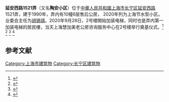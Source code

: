 '''延安西路1521弄'''（又名'''陶安小区'''）位于[[中華人民共和國|中華人民共和國]][[上海市|上海市]][[长宁区|长宁区]][[延安西路|延安西路]]1521弄，建于1990年，弄内有10幢6层售后公房，
2020年列为上海节水型小区。业委会主任为[[胡锡祺|胡锡祺]]。2020年9月28日，2号楼開始加装电梯，同时也是弄内第一加装电梯的居民樓，当天上海慧加美老公房咨询服务中心在2号楼举行奠基仪式。<ref>{{cite web|url=https://www.thepaper.cn/newsDetail_forward_7430863|title=厉害了！长宁这些小区荣获“上海节水型小区”称号！_政务_澎湃新闻-The Paper|website=www.thepaper.cn}}</ref>
<ref>{{cite web|url=http://city.021east.com/eastday/city/gk/20190708/u1a14959779_K30062.html|title=这100位长宁“能人” 肯定有你认识的-东方网|website=city.021east.com}}</ref>
<ref>{{Cite web |url=http://www.shcn.gov.cn/col/col7343/index.html |title=存档副本 |access-date=2020-09-29 |archive-date=2021-05-16 |archive-url=https://web.archive.org/web/20210516192010/http://www.shcn.gov.cn/col/col7343/index.html |dead-url=no }}</ref>
<ref>{{cite web|url=http://city.eastday.com/gk/20180316/u1a13754554.html|title=长宁区华阳街道陶安小区破解四大难题-区域频道-东方网|website=city.eastday.com}}</ref>

==参考文献==
{{reflist}}

[[Category:上海市建筑物|Category:上海市建筑物]]
[[Category:长宁区建筑物|Category:长宁区建筑物]]